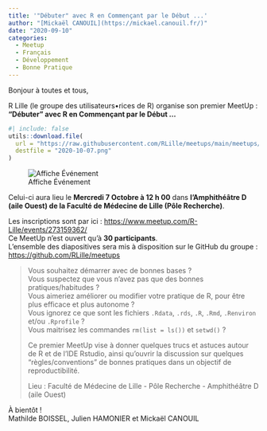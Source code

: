 ```yaml
---
title: '"Débuter" avec R en Commençant par le Début ...'
author: "[Mickaël CANOUIL](https://mickael.canouil.fr/)"
date: "2020-09-10"
categories:
  - Meetup
  - Français
  - Développement
  - Bonne Pratique
---
```


Bonjour à toutes et tous,
 
R Lille (le groupe des utilisateurs•rices de R) organise son premier MeetUp&nbsp;:  
**"Débuter" avec R en Commençant par le Début ...**

```r
#| include: false
utils::download.file(
  url = "https://raw.githubusercontent.com/RLille/meetups/main/meetups/2020-10-07/ads/2020-10-07.png",
  destfile = "2020-10-07.png"
)
```

![Affiche Événement](2020-10-07.png)

Celui-ci aura lieu le **Mercredi 7 Octobre à 12 h 00** dans **l’Amphithéâtre D (aile Ouest) de la Faculté de Médecine de Lille (Pôle Recherche)**.

Les inscriptions sont par ici&nbsp;: <https://www.meetup.com/R-Lille/events/273159362/>  
Ce MeetUp n'est ouvert qu'à **30 participants**.  
L'ensemble des diapositives sera mis à disposition sur le GitHub du groupe&nbsp;: <https://github.com/RLille/meetups>

> Vous souhaitez démarrer avec de bonnes bases&nbsp;?  
> Vous suspectez que vous n'avez pas que des bonnes pratiques/habitudes&nbsp;?  
> Vous aimeriez améliorer ou modifier votre pratique de R, pour être plus efficace et plus autonome&nbsp;?  
> Vous ignorez ce que sont les fichiers `.Rdata`, `.rds`, `.R`, `.Rmd`, `.Renviron` et/ou `.Rprofile`&nbsp;?  
> Vous maitrisez les commandes `rm(list = ls())` et `setwd()`&nbsp;?
>
> Ce premier MeetUp vise à donner quelques trucs et astuces autour de R et de l'IDE Rstudio, ainsi qu'ouvrir la discussion sur quelques "règles/conventions" de bonnes pratiques dans un objectif de reproductibilité.
>
> Lieu&nbsp;: Faculté de Médecine de Lille - Pôle Recherche - Amphithéâtre D (aile Ouest)

À bientôt&nbsp;!  
Mathilde BOISSEL, Julien HAMONIER et Mickaël CANOUIL
